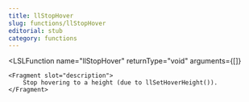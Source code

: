 ```yaml
---
title: llStopHover
slug: functions/llStopHover
editorial: stub
category: functions
---
```


<LSLFunction
	name="llStopHover"
	returnType="void"
	arguments={[]}
>
	<Fragment slot="description">
		Stop hovering to a height (due to llSetHoverHeight()).
	</Fragment>
</LSLFunction>
